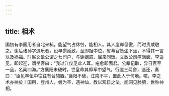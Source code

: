 ```yaml
---
---
---
```

title: 相术
---




国初有李国用者自北来杭，能望气占休咎，能相人。其人崖岸倨傲，而时贵咸敬之。谢后诸孙字退乐者，设早馔延致，至即据中位，省幕官皆坐下坐，不得其一言以及祸福。时赵文敏公谓之七司户，与谢姻戚，屈来同饭。文敏公风疮满面，李遥见，即起迎，谓坐客曰：“我过江仅见此人耳。疮愈即面君。公辈记取，异日官至一品，名闻四海。”方襄阳未破时，世皇命其即军中望气。行逾三两舍，遄还，奏曰：“臣见卒伍中往往有台辅器。”襄阳不破，江南不平，置此人于何地。噫，李之术亦神矣！国用，登州人，尝为卒，遇神仙，教以观日之法，能洞见肺腑，世称神相。
